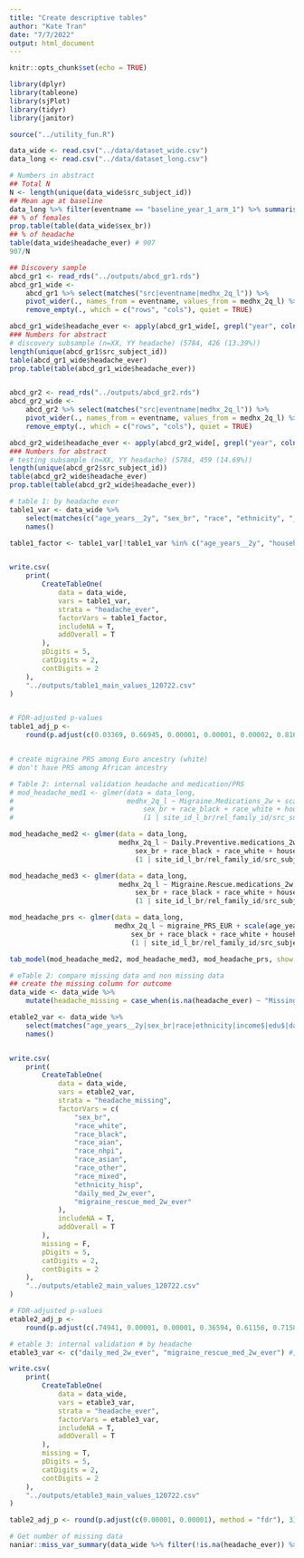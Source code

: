 ```yaml
---
title: "Create descriptive tables"
author: "Kate Tran"
date: "7/7/2022"
output: html_document
---
```


```r
knitr::opts_chunk$set(echo = TRUE)
```

```r
library(dplyr)
library(tableone)
library(sjPlot)
library(tidyr)
library(janitor)

source("../utility_fun.R")
```

```r
data_wide <- read.csv("../data/dataset_wide.csv")
data_long <- read.csv("../data/dataset_long.csv")
```

```r
# Numbers in abstract
## Total N
N <- length(unique(data_wide$src_subject_id))
## Mean age at baseline
data_long %>% filter(eventname == "baseline_year_1_arm_1") %>% summarise(mean = mean(interview_age, na.rm = T)/12)
## % of females
prop.table(table(data_wide$sex_br))
## % of headache
table(data_wide$headache_ever) # 907
907/N

## Discovery sample
abcd_gr1 <- read_rds("../outputs/abcd_gr1.rds")
abcd_gr1_wide <-
    abcd_gr1 %>% select(matches("src|eventname|medhx_2q_l")) %>% 
    pivot_wider(., names_from = eventname, values_from = medhx_2q_l) %>%
    remove_empty(., which = c("rows", "cols"), quiet = TRUE)

abcd_gr1_wide$headache_ever <- apply(abcd_gr1_wide[, grepl("year", colnames(abcd_gr1_wide))], 1, function(x) {any(x == 1)*1})
### Numbers for abstract
# discovery subsample (n=XX, YY headache) (5784, 426 (13.39%))
length(unique(abcd_gr1$src_subject_id))
table(abcd_gr1_wide$headache_ever)
prop.table(table(abcd_gr1_wide$headache_ever))


abcd_gr2 <- read_rds("../outputs/abcd_gr2.rds")
abcd_gr2_wide <-
    abcd_gr2 %>% select(matches("src|eventname|medhx_2q_l")) %>% 
    pivot_wider(., names_from = eventname, values_from = medhx_2q_l) %>%
    remove_empty(., which = c("rows", "cols"), quiet = TRUE)

abcd_gr2_wide$headache_ever <- apply(abcd_gr2_wide[, grepl("year", colnames(abcd_gr2_wide))], 1, function(x) {any(x == 1)*1})
### Numbers for abstract
# testing subsample (n=XX, YY headache) (5784, 459 (14.69%))
length(unique(abcd_gr2$src_subject_id))
table(abcd_gr2_wide$headache_ever)
prop.table(table(abcd_gr2_wide$headache_ever))
```

```r
# table 1: by headache ever
table1_var <- data_wide %>% 
    select(matches(c("age_years__2y", "sex_br", "race", "ethnicity", "_income$"))) %>% #"poverty_line$", 
    names()

table1_factor <- table1_var[!table1_var %in% c("age_years__2y", "household_income")]


write.csv(
    print(
        CreateTableOne(
            data = data_wide,
            vars = table1_var,
            strata = "headache_ever",
            factorVars = table1_factor,
            includeNA = T,
            addOverall = T
        ),
        pDigits = 5,
        catDigits = 2,
        contDigits = 2
    ),
    "../outputs/table1_main_values_120722.csv"
)


# FDR-adjusted p-values
table1_adj_p <- 
    round(p.adjust(c(0.03369, 0.66945, 0.00001, 0.00001, 0.00002, 0.81631, 0.64358, 0.09838, 0.00009, 0.00789, 0.00001), method = "fdr"), 3)


# create migraine PRS among Euro ancestry (white)
# don't have PRS among African ancestry
```

```r
# Table 2: internal validation headache and medication/PRS
# mod_headache_med1 <- glmer(data = data_long, 
#                            medhx_2q_l ~ Migraine.Medications_2w + scale(age_years) + scale(age_years)^2 + scale(age_years)^3 + 
#                                sex_br + race_black + race_white + household_income + ethnicity_hisp +
#                                (1 | site_id_l_br/rel_family_id/src_subject_id), family = binomial, nAGQ = 0)

mod_headache_med2 <- glmer(data = data_long, 
                           medhx_2q_l ~ Daily.Preventive.medications_2w + scale(age_years) + scale(age_years)^2 + scale(age_years)^3  + 
                               sex_br + race_black + race_white + household_income + ethnicity_hisp +
                               (1 | site_id_l_br/rel_family_id/src_subject_id), family = binomial, nAGQ = 0)

mod_headache_med3 <- glmer(data = data_long, 
                           medhx_2q_l ~ Migraine.Rescue.medications_2w + scale(age_years) + scale(age_years)^2 + scale(age_years)^3  + 
                               sex_br + race_black + race_white + household_income + ethnicity_hisp +
                               (1 | site_id_l_br/rel_family_id/src_subject_id), family = binomial, nAGQ = 0)

mod_headache_prs <- glmer(data = data_long, 
                          medhx_2q_l ~ migraine_PRS_EUR + scale(age_years) + scale(age_years)^2 + scale(age_years)^3  + 
                              sex_br + race_black + race_white + household_income + ethnicity_hisp +
                              (1 | site_id_l_br/rel_family_id/src_subject_id), family = binomial, nAGQ = 0)

tab_model(mod_headache_med2, mod_headache_med3, mod_headache_prs, show.intercept = F)
```

```r
# eTable 2: compare missing data and non missing data
## create the missing column for outcome
data_wide <- data_wide %>% 
    mutate(headache_missing = case_when(is.na(headache_ever) ~ "Missing", TRUE ~ "Not missing"))

etable2_var <- data_wide %>% 
    select(matches("age_years__2y|sex_br|race|ethnicity|income$|edu$|daily_med_2w_ever|migraine_rescue_med_2w_ever|PRS_")) %>% 
    names()


write.csv(
    print(
        CreateTableOne(
            data = data_wide,
            vars = etable2_var,
            strata = "headache_missing",
            factorVars = c(
                "sex_br",
                "race_white",
                "race_black",
                "race_aian",
                "race_nhpi",
                "race_asian",
                "race_other",
                "race_mixed",
                "ethnicity_hisp",
                "daily_med_2w_ever",
                "migraine_rescue_med_2w_ever"
            ),
            includeNA = T,
            addOverall = T
        ),
        missing = F,
        pDigits = 5,
        catDigits = 2,
        contDigits = 2
    ),
    "../outputs/etable2_main_values_120722.csv"
)

# FDR-adjusted p-values
etable2_adj_p <- 
    round(p.adjust(c(.74941, 0.00001, 0.00001, 0.36594, 0.61156, 0.71581, 0.00001, 0.81857, 0.00001, 0.91797, 0.81678, 0.00001, 0.00001, 0.00402), method = "fdr"), 3)
```



```r
# etable 3: internal validation # by headache
etable3_var <- c("daily_med_2w_ever", "migraine_rescue_med_2w_ever") #, "migraine_PRS_EUR"

write.csv(
    print(
        CreateTableOne(
            data = data_wide,
            vars = etable3_var,
            strata = "headache_ever",
            factorVars = etable3_var,
            includeNA = T,
            addOverall = T
        ),
        missing = T,
        pDigits = 5,
        catDigits = 2,
        contDigits = 2
    ),
    "../outputs/etable3_main_values_120722.csv"
)

table2_adj_p <- round(p.adjust(c(0.00001, 0.00001), method = "fdr"), 3)

# Get number of missing data
naniar::miss_var_summary(data_wide %>% filter(!is.na(headache_ever)) %>% select(all_of(table1_var)))
```
